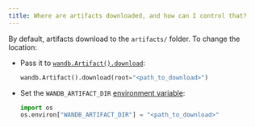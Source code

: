 ```yaml
---
title: Where are artifacts downloaded, and how can I control that?
---
```


By default, artifacts download to the `artifacts/` folder. To change the location:

- Pass it to [`wandb.Artifact().download`](/ref/python/public-api/api):

    ```python
    wandb.Artifact().download(root="<path_to_download>")
    ```

- Set the `WANDB_ARTIFACT_DIR` [environment variable](guides/models/track/environment-variables.md):

    ```python
    import os
    os.environ["WANDB_ARTIFACT_DIR"] = "<path_to_download>"
    ```
